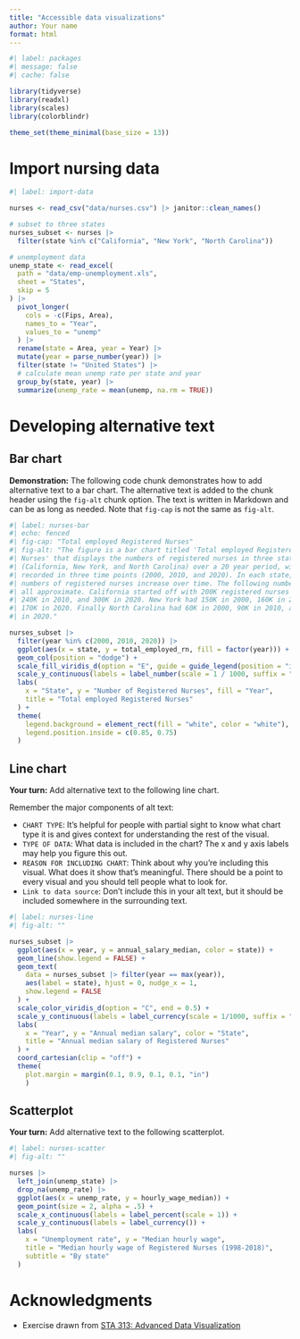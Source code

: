 ```yaml
---
title: "Accessible data visualizations"
author: Your name
format: html
---
```


```r
#| label: packages
#| message: false
#| cache: false

library(tidyverse)
library(readxl)
library(scales)
library(colorblindr)

theme_set(theme_minimal(base_size = 13))
```

# Import nursing data

```r
#| label: import-data

nurses <- read_csv("data/nurses.csv") |> janitor::clean_names()

# subset to three states
nurses_subset <- nurses |>
  filter(state %in% c("California", "New York", "North Carolina"))

# unemployment data
unemp_state <- read_excel(
  path = "data/emp-unemployment.xls",
  sheet = "States",
  skip = 5
) |>
  pivot_longer(
    cols = -c(Fips, Area),
    names_to = "Year",
    values_to = "unemp"
  ) |>
  rename(state = Area, year = Year) |>
  mutate(year = parse_number(year)) |>
  filter(state != "United States") |>
  # calculate mean unemp rate per state and year
  group_by(state, year) |>
  summarize(unemp_rate = mean(unemp, na.rm = TRUE))
```

# Developing alternative text

## Bar chart

**Demonstration:** The following code chunk demonstrates how to add alternative text to a bar chart. The alternative text is added to the chunk header using the `fig-alt` chunk option. The text is written in Markdown and can be as long as needed. Note that `fig-cap` is not the same as `fig-alt`.

```r
#| label: nurses-bar
#| echo: fenced
#| fig-cap: "Total employed Registered Nurses"
#| fig-alt: "The figure is a bar chart titled 'Total employed Registered
#| Nurses' that displays the numbers of registered nurses in three states
#| (California, New York, and North Carolina) over a 20 year period, with data
#| recorded in three time points (2000, 2010, and 2020). In each state, the
#| numbers of registered nurses increase over time. The following numbers are
#| all approximate. California started off with 200K registered nurses in 2000,
#| 240K in 2010, and 300K in 2020. New York had 150K in 2000, 160K in 2010, and
#| 170K in 2020. Finally North Carolina had 60K in 2000, 90K in 2010, and 100K
#| in 2020."

nurses_subset |>
  filter(year %in% c(2000, 2010, 2020)) |>
  ggplot(aes(x = state, y = total_employed_rn, fill = factor(year))) +
  geom_col(position = "dodge") +
  scale_fill_viridis_d(option = "E", guide = guide_legend(position = "inside")) +
  scale_y_continuous(labels = label_number(scale = 1 / 1000, suffix = "K")) +
  labs(
    x = "State", y = "Number of Registered Nurses", fill = "Year",
    title = "Total employed Registered Nurses"
  ) +
  theme(
    legend.background = element_rect(fill = "white", color = "white"),
    legend.position.inside = c(0.85, 0.75)
  )
```

## Line chart

**Your turn:** Add alternative text to the following line chart.

::: callout-tip
Remember the major components of alt text:

- `CHART TYPE`: It's helpful for people with partial sight to know what chart type it is and gives context for understanding the rest of the visual.
- `TYPE OF DATA`: What data is included in the chart? The x and y axis labels may help you figure this out.
- `REASON FOR INCLUDING CHART`: Think about why you're including this visual. What does it show that’s meaningful. There should be a point to every visual and you should tell people what to look for.
- `Link to data source`: Don't include this in your alt text, but it should be included somewhere in the surrounding text.
:::

```r
#| label: nurses-line
#| fig-alt: ""

nurses_subset |>
  ggplot(aes(x = year, y = annual_salary_median, color = state)) +
  geom_line(show.legend = FALSE) +
  geom_text(
    data = nurses_subset |> filter(year == max(year)),
    aes(label = state), hjust = 0, nudge_x = 1,
    show.legend = FALSE
  ) +
  scale_color_viridis_d(option = "C", end = 0.5) +
  scale_y_continuous(labels = label_currency(scale = 1/1000, suffix = "K")) +
  labs(
    x = "Year", y = "Annual median salary", color = "State",
    title = "Annual median salary of Registered Nurses"
  ) +
  coord_cartesian(clip = "off") +
  theme(
    plot.margin = margin(0.1, 0.9, 0.1, 0.1, "in")
    )
```

## Scatterplot

**Your turn:** Add alternative text to the following scatterplot.

```r
#| label: nurses-scatter
#| fig-alt: ""

nurses |>
  left_join(unemp_state) |>
  drop_na(unemp_rate) |>
  ggplot(aes(x = unemp_rate, y = hourly_wage_median)) +
  geom_point(size = 2, alpha = .5) +
  scale_x_continuous(labels = label_percent(scale = 1)) +
  scale_y_continuous(labels = label_currency()) +
  labs(
    x = "Unemployment rate", y = "Median hourly wage",
    title = "Median hourly wage of Registered Nurses (1998-2018)",
    subtitle = "By state"
  )
```

# Acknowledgments

- Exercise drawn from [STA 313: Advanced Data Visualization](https://vizdata.org/slides/09/09-accessibility.html#/title-slide)
